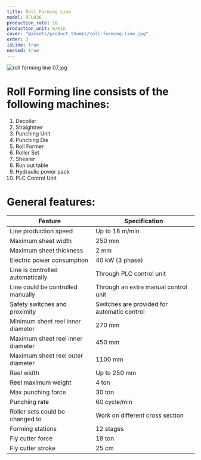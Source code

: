 ```yaml
---
title: Roll Forming Line
model: RFL036
production_rate: 18
production_unit: m/min
cover: "@assets/product_thumbs/roll-forming-line.jpg"
order: 3
isLine: true
nested: true
---
```



<ProductTabs />

![roll forming line 07.jpg](@assets/article_images/roll-forming-line/roll-forming-line-07.jpg)

# **Roll Forming line consists of the following machines:**

1. Decoiler
2. Straightner
3. Punching Unit
4. Punching Die
5. Roll Former
6. Roller Set
7. Shearer
8. Run out table
9. Hydraulic power pack
10. PLC Control Unit

# **General features:**

| Feature                           | Specification                               |
| --------------------------------- | ------------------------------------------- |
| Line production speed             | Up to 18 m/min                              |
| Maximum sheet width               | 250 mm                                      |
| Maximum sheet thickness           | 2 mm                                        |
| Electric power consumption        | 40 kW (3 phase)                             |
| Line is controlled automatically  | Through PLC control unit                    |
| Line could be controlled manually | Through an extra manual control unit        |
| Safety switches and proximity     | Switches are provided for automatic control |
| Minimum sheet reel inner diameter | 270 mm                                      |
| Maximum sheet reel inner diameter | 450 mm                                      |
| Maximum sheet reel outer diameter | 1100 mm                                     |
| Reel width                        | Up to 250 mm                                |
| Reel maximum weight               | 4 ton                                       |
| Max punching force                | 30 ton                                      |
| Punching rate                     | 60 cycle/min                                |
| Roller sets could be changed to   | Work on different cross section             |
| Forming stations                  | 12 stages                                   |
| Fly cutter force                  | 18 ton                                      |
| Fly cutter stroke                 | 25 cm                                       |
